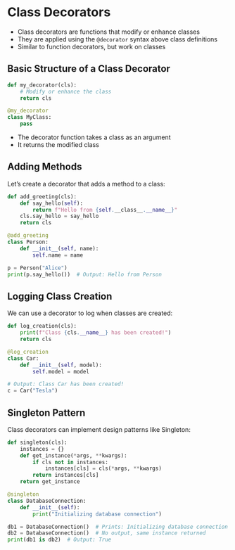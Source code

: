 # Class Decorators

- Class decorators are functions that modify or enhance classes
- They are applied using the `@decorator` syntax above class definitions
- Similar to function decorators, but work on classes

## Basic Structure of a Class Decorator

```python
def my_decorator(cls):
    # Modify or enhance the class
    return cls

@my_decorator
class MyClass:
    pass
```

- The decorator function takes a class as an argument
- It returns the modified class


## Adding Methods

Let's create a decorator that adds a method to a class:

```python
def add_greeting(cls):
    def say_hello(self):
        return f"Hello from {self.__class__.__name__}"
    cls.say_hello = say_hello
    return cls

@add_greeting
class Person:
    def __init__(self, name):
        self.name = name

p = Person("Alice")
print(p.say_hello())  # Output: Hello from Person
```

## Logging Class Creation

We can use a decorator to log when classes are created:

```python
def log_creation(cls):
    print(f"Class {cls.__name__} has been created!")
    return cls

@log_creation
class Car:
    def __init__(self, model):
        self.model = model

# Output: Class Car has been created!
c = Car("Tesla")
```

## Singleton Pattern

Class decorators can implement design patterns like Singleton:

```python
def singleton(cls):
    instances = {}
    def get_instance(*args, **kwargs):
        if cls not in instances:
            instances[cls] = cls(*args, **kwargs)
        return instances[cls]
    return get_instance

@singleton
class DatabaseConnection:
    def __init__(self):
        print("Initializing database connection")

db1 = DatabaseConnection()  # Prints: Initializing database connection
db2 = DatabaseConnection()  # No output, same instance returned
print(db1 is db2)  # Output: True
```